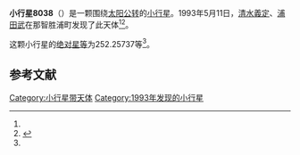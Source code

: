 {{Infobox planet
| bgcolour = #FFFFC0
| name = 8038
| symbol = 
| image = 
| caption = 
| discovery = yes
| discovery_ref = 
| discoverer = [[清水義定|清水義定]]、[[浦田武|浦田武]]
| discovery_site = [[那智胜浦町|那智胜浦町]] 
| discovered = 1993年5月11日
| designations = yes
| mp_name = 
| named_after = 
| alt_names = 1993 JG/ 1987 SV7
| mp_category = [[主带小行星|主带小行星]]
| orbit_ref = <ref name="a">[http://ssd.jpl.nasa.gov/sbdb.cgi?sstr=8038 8038] {{Wayback|url=http://ssd.jpl.nasa.gov/sbdb.cgi?sstr=8038 |date=20210717063225 }}，小行星數據庫瀏覽器（JPL Small-Body Database Browser）－[[美国国家航空航天局|美国国家航空航天局]]喷气推进实验室</ref>
| epoch = 2456400.5 (2013年4月18日更新)
| aphelion = {{convert|2.5554845|AU|km|3|abbr=on|lk=out}}
| perihelion = {{convert|1.8779751|AU|km|3|abbr=on}}
| semimajor = {{convert|2.2167298|AU|km|3|abbr=on}}
| eccentricity = 0.1528173
| period = 1205.500982 [[日|日]]<br />3.3[[儒略年|儒略年]]
| avg_speed = 
| inclination = 9.06248
| asc_node = 58.73410
| mean_anomaly = 
| arg_peri = 252.25737
| satellites = 
| physical_characteristics = yes
| dimensions = 
| mass = 
| density = 
| surface_grav = 
| escape_velocity = 
| sidereal_day = 
| axial_tilt = 
| pole_ecliptic_lat = 
| pole_ecliptic_lon = 
| albedo = 
| temperatures= 
| temp_name1 = 
| mean_temp_1 = 
| max_temp_1 = 
| temp_name2 = 
| max_temp_2 = 
| spectral_type = 
| abs_magnitude = 252.25737
}}

'''小行星8038'''（{{lang-en|8038}}）是一颗围绕[[太阳|太阳]][[公转|公转]]的[[小行星|小行星]]。1993年5月11日，[[清水義定|清水義定]]、[[浦田武|浦田武]]在那智胜浦町发现了此天体<ref name="a" /><ref>{{cite news|title=小行星列表|url=http://cfa-www.harvard.edu/iau/lists/NumberedMPs.txt|accessdate=2013-07-08|newspaper=哈佛大学|archive-date=2008-05-17|archive-url=https://web.archive.org/web/20080517010638/http://cfa-www.harvard.edu/iau/lists/NumberedMPs.txt|dead-url=no}}</ref>。

这颗小行星的[[绝对星等|绝对星等]]为252.25737等<ref name="a" />。

==参考文献==
{{reflist}}
{{Minor Planet Number|[[小行星8037|小行星8037]]|[[小行星8039|小行星8039]]}}

{{小天体}}

[[Category:小行星带天体|Category:小行星带天体]]
[[Category:1993年发现的小行星|Category:1993年发现的小行星]]

{{asteroid-stub}}
